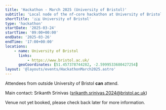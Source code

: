 ```yaml
---
title: 'Hackathon - March 2025 (University of Bristol)'
subtitle: 'Local node of the nf-core hackathon at University of Bristol, UK'
shortTitle: '🇬🇧 University of Bristol'
type: 'hackathon'
startDate: '2025-03-24'
startTime: '09:00+00:00'
endDate: '2025-03-26'
endTime: '17:00+00:00'
locations:
    - name: University of Bristol
      links:
          - https://www.bristol.ac.uk/
      geoCoordinates: [51.457378744282, -2.5999533680427254]
layout: '@layouts/events/HackathonMarch2025.astro'
---
```


Attendees from outside University of Bristol **can** attend.

Main contact: Srikanth Srinivas ([srikanth.srinivas.2024@bristol.ac.uk](mailto:srikanth.srinivas.2024@bristol.ac.uk))

Venue not yet booked, please check back later for more information.
